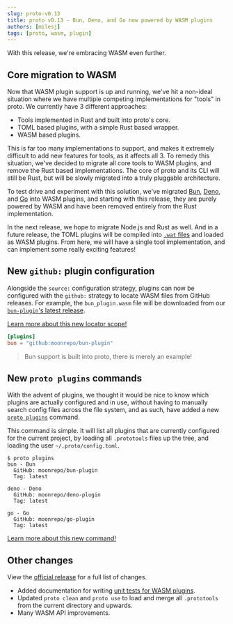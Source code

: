 ```yaml
---
slug: proto-v0.13
title: proto v0.13 - Bun, Deno, and Go now powered by WASM plugins
authors: [milesj]
tags: [proto, wasm, plugin]
---
```


With this release, we're embracing WASM even further.

<!--truncate-->

## Core migration to WASM

Now that WASM plugin support is up and running, we've hit a non-ideal situation where we have
multiple competing implementations for "tools" in proto. We currently have 3 different approaches:

- Tools implemented in Rust and built into proto's core.
- TOML based plugins, with a simple Rust based wrapper.
- WASM based plugins.

This is far too many implementations to support, and makes it extremely difficult to add new
features for tools, as it affects all 3. To remedy this situation, we've decided to migrate all core
tools to WASM plugins, and remove the Rust based implementations. The core of proto and its CLI will
still be Rust, but will be slowly migrated into a truly pluggable architecture.

To test drive and experiment with this solution, we've migrated
[Bun](https://github.com/moonrepo/bun-plugin), [Deno](https://github.com/moonrepo/deno-plugin), and
[Go](https://github.com/moonrepo/go-plugin) into WASM plugins, and starting with this release, they
are purely powered by WASM and have been removed entirely from the Rust implementation.

In the next release, we hope to migrate Node.js and Rust as well. And in a future release, the TOML
plugins will be compiled into
[`.wat` files](https://developer.mozilla.org/en-US/docs/WebAssembly/Understanding_the_text_format)
and loaded as WASM plugins. From here, we will have a single tool implementation, and can implement
some really exciting features!

## New `github:` plugin configuration

Alongside the `source:` configuration strategy, plugins can now be configured with the `github:`
strategy to locate WASM files from GitHub releases. For example, the `bun_plugin.wasm` file will be
downloaded from our
[`bun-plugin`'s latest release](https://github.com/moonrepo/bun-plugin/releases).

[Learn more about this new locator scope!](/docs/proto/plugins)

```toml title=".prototools"
[plugins]
bun = "github:moonrepo/bun-plugin"
```

> Bun support is built into proto, there is merely an example!

## New `proto plugins` commands

With the advent of plugins, we thought it would be nice to know which plugins are actually
configured and in use, without having to manually search config files across the file system, and as
such, have added a new [`proto plugins`](/docs/proto/commands/plugin/list) command.

This command is simple. It will list all plugins that are currently configured for the current
project, by loading all `.prototools` files up the tree, and loading the user
`~/.proto/config.toml`.

```shell
$ proto plugins
bun - Bun
  GitHub: moonrepo/bun-plugin
  Tag: latest

deno - Deno
  GitHub: moonrepo/deno-plugin
  Tag: latest

go - Go
  GitHub: moonrepo/go-plugin
  Tag: latest
```

[Learn more about this new command!](/docs/proto/commands/plugin/list)

## Other changes

View the [official release](https://github.com/moonrepo/proto/releases/tag/v0.13.0) for a full list
of changes.

- Added documentation for writing [unit tests for WASM plugins](/docs/proto/wasm-plugin#unit-tests).
- Updated `proto clean` and `proto use` to load and merge all `.prototools` from the current
  directory and upwards.
- Many WASM API improvements.
